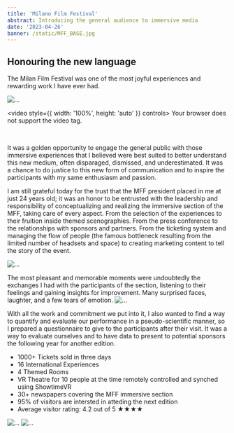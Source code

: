 ```yaml
---
title: 'Milano Film Festival'
abstract: Introducing the general audience to immersive media
date: '2023-04-26'
banner: /static/MFF_BASE.jpg
---
```

## Honouring the new language

The Milan Film Festival was one of the most joyful experiences and rewarding work I have ever had.

![...](/static/MFF_BASE.jpg)

<video style={{ width: '100%', height: 'auto' }} controls>
  <source src="/static/notfound.mp4" type="video/mp4" />
  Your browser does not support the video tag.
</video>

<br />

It was a golden opportunity to engage the general public with those immersive experiences that I believed were best suited to better understand this new medium, often disparaged, dismissed, and underestimated. It was a chance to do justice to this new form of communication and to inspire the participants with my same enthusiasm and passion.

I am still grateful today for the trust that the MFF president placed in me at just 24 years old; it was an honor to be entrusted with the leadership and responsibility of conceptualizing and realizing the immersive section of the MFF, taking care of every aspect.
From the selection of the experiences to their fruition inside themed scenographies.
From the press conference to the relationships with sponsors and partners.
From the ticketing system and managing the flow of people (the famous bottleneck resulting from the limited number of headsets and space) to creating marketing content to tell the story of the event.

![...](/static/MFF_VRTheatre.jpg)


The most pleasant and memorable moments were undoubtedly the exchanges I had with the participants of the section, listening to their feelings and gaining insights for improvement. Many surprised faces, laughter, and a few tears of emotion.
![...](/static/MFF_FandP.jpg)


With all the work and commitment we put into it, I also wanted to find a way to quantify and evaluate our performance in a pseudo-scientific manner, so I prepared a questionnaire to give to the participants after their visit. It was a way to evaluate ourselves and to have data to present to potential sponsors the following year for another edition.

- 1000+ Tickets sold in three days
- 16 International Experiences 
- 4 Themed Rooms
- VR Theatre for 10 people at the time remotely controlled and synched using ShowtimeVR
- 30+ newspapers covering the MFF immersive section
- 95% of visitors are intersted in atteding the next edition
- Average visitor rating: 4.2 out of 5 ★★★★

![...](/static/MFF_SolitaryRoom.jpg)
![...](/static/MFF_TalesofWeddingRings.jpg)
